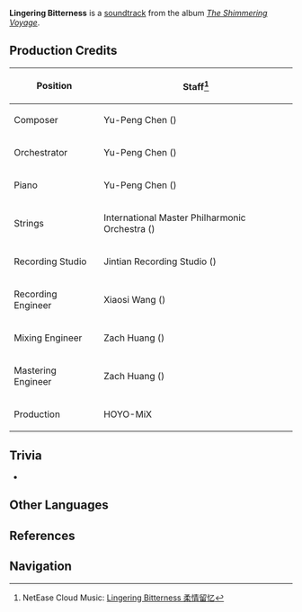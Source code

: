 {{Soundtrack Infobox
|title          =
|image          = The Shimmering Voyage.jpg
|album          = The Shimmering Voyage
|disc           = 4
|number         = 55
|featured       =
|featured2      =
|featured3      =
|featured_disc  =
|featured_disc2 =
|featured_disc3 =
|youtube_id     = OXeli1edmDA
|youtube_time   = 839
|spotify_id     = 1YAoADajePv9uRSBtjKT36
|played_in      = Story Quest
|during         = Animated cutscene in ''[[A Record of All Things]]''
|domain         =
|previous       = A Noble Sacrifice
|next           = Frostbiting Bloom
}}
'''Lingering Bitterness''' is a [[soundtrack]] from the album ''[[The Shimmering Voyage]]''.

==Production Credits==
{| class="wikitable" style="text-align:left; height:0.5em"
! Position
! Staff<ref>NetEase Cloud Music: [https://music.163.com/#/song?id=1861578817 Lingering Bitterness 柔情留忆]</ref>
|-
! Composer
| Yu-Peng Chen ({{zh|陈致逸}})
|-
! Orchestrator
| Yu-Peng Chen ({{zh|陈致逸}})
|-
! Piano
| Yu-Peng Chen ({{zh|陈致逸}})
|-
! Strings
| International Master Philharmonic Orchestra ({{zh|国际首席爱乐乐团}})
|-
! Recording Studio
| Jintian Recording Studio ({{zh|金田录音棚}})
|-
! Recording Engineer
| Xiaosi Wang ({{zh|王小四}})
|-
! Mixing Engineer
| Zach Huang ({{zh|黄巍}})
|-
! Mastering Engineer
| Zach Huang ({{zh|黄巍}})
|-
! Production
| HOYO-MiX
|}

==Trivia==
* {{Transclude|Winding River|BishuiTheme|section=1}}

==Other Languages==
{{Other Languages
|en      = Lingering Bitterness
|zhs     = 柔情留忆
|zhs_rm  = Róuqíng Liúyì
|zht     = 柔情留憶
|zht_rm  = Róuqíng Liúyì
|zh_tl   = 
|ja      = 優しき思い出
|ja_rm   = Yasashiki Omoide
|ja_tl   = Tender Memories
|tr      = 
|tr_tl   = 
|it      = 
|it_tl   = 
}}

==References==
{{Reflist}}

==Navigation==
{{Soundtrack Navbox|The Shimmering Voyage}}